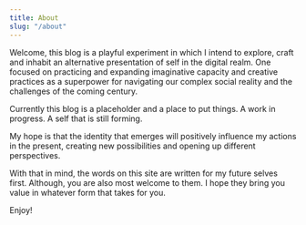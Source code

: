 ```yaml
---
title: About
slug: "/about"
---
```


Welcome, this blog is a playful experiment in which I intend to explore, craft and inhabit an alternative presentation of self in the digital realm. One focused on practicing and expanding imaginative capacity and creative practices as a superpower for navigating our complex social reality and the challenges of the coming century.

Currently this blog is a placeholder and a place to put things. A work in progress. A self that is still forming. 

My hope is that the identity that emerges will positively influence my actions in the present, creating new possibilities and opening up different perspectives. 

With that in mind, the words on this site are written for my future selves first. Although, you are also most welcome to them. I hope they bring you value in whatever form that takes for you.

Enjoy!



